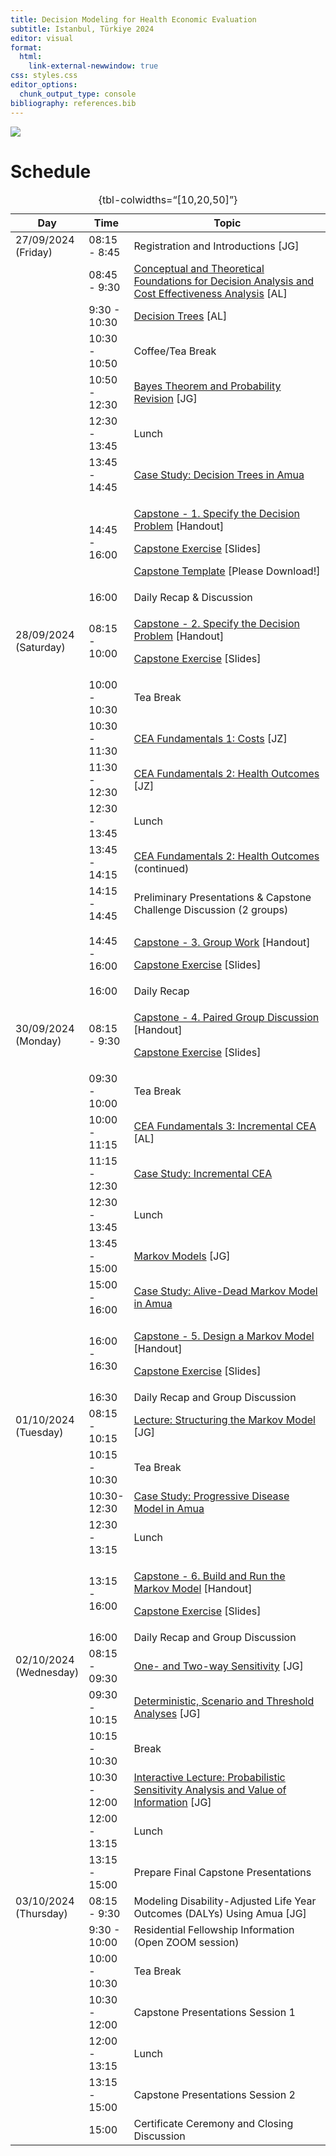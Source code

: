 ```yaml
---
title: Decision Modeling for Health Economic Evaluation
subtitle: Istanbul, Türkiye 2024
editor: visual
format: 
  html:
    link-external-newwindow: true
css: styles.css
editor_options: 
  chunk_output_type: console
bibliography: references.bib
---
```


![](composite-logo.png){fig-align="center"}

# Schedule

+------------------------+---------------+--------------------------------------------------------------------------------------------------------------------------------------------------------------+
| Day                    | Time          | Topic                                                                                                                                                        |
+========================+===============+==============================================================================================================================================================+
| 27/09/2024 (Friday)    | 08:15 - 8:45  | Registration and Introductions \[JG\]                                                                                                                        |
+------------------------+---------------+--------------------------------------------------------------------------------------------------------------------------------------------------------------+
|                        | 08:45 - 9:30  | [Conceptual and Theoretical Foundations for Decision Analysis and Cost Effectiveness Analysis](lectures/lec_1a.introduction-to-decision-analysis.qmd) \[AL\] |
+------------------------+---------------+--------------------------------------------------------------------------------------------------------------------------------------------------------------+
|                        | 9:30 - 10:30  | [Decision Trees](lectures/lec_2.decision-trees-and-probabilities.qmd) \[AL\]                                                                                 |
+------------------------+---------------+--------------------------------------------------------------------------------------------------------------------------------------------------------------+
|                        | 10:30 - 10:50 | Coffee/Tea Break                                                                                                                                             |
+------------------------+---------------+--------------------------------------------------------------------------------------------------------------------------------------------------------------+
|                        | 10:50 - 12:30 | [Bayes Theorem and Probability Revision](lectures/lec_3a.bayes-probrevision.qmd) \[JG\]                                                                      |
+------------------------+---------------+--------------------------------------------------------------------------------------------------------------------------------------------------------------+
|                        | 12:30 - 13:45 | Lunch                                                                                                                                                        |
+------------------------+---------------+--------------------------------------------------------------------------------------------------------------------------------------------------------------+
|                        | 13:45 - 14:45 | [Case Study: Decision Trees in Amua](case-studies/cs_decision-tree-amua.qmd)                                                                                 |
+------------------------+---------------+--------------------------------------------------------------------------------------------------------------------------------------------------------------+
|                        | 14:45 - 16:00 | [Capstone - 1. Specify the Decision Problem](capstone/01_specify-the-decision-problem.qmd) \[Handout\]                                                       |
|                        |               |                                                                                                                                                              |
|                        |               | [Capstone Exercise](capstone/capstone-exercises.qmd#/specify-the-decision-problem) \[Slides\]                                                                |
|                        |               |                                                                                                                                                              |
|                        |               | [Capstone Template](capstone/capstone-ppt-template.pptx) \[Please Download!\]                                                                                |
+------------------------+---------------+--------------------------------------------------------------------------------------------------------------------------------------------------------------+
|                        | 16:00         | Daily Recap & Discussion                                                                                                                                     |
+------------------------+---------------+--------------------------------------------------------------------------------------------------------------------------------------------------------------+
| 28/09/2024 (Saturday)  | 08:15 - 10:00 | [Capstone - 2. Specify the Decision Problem](capstone/02_decision-tree.qmd#/specify-the-decision-problem) \[Handout\]                                        |
|                        |               |                                                                                                                                                              |
|                        |               | [Capstone Exercise](capstone/capstone-exercises.qmd#/build-a-decision-tree) \[Slides\]                                                                       |
+------------------------+---------------+--------------------------------------------------------------------------------------------------------------------------------------------------------------+
|                        | 10:00 - 10:30 | Tea Break                                                                                                                                                    |
+------------------------+---------------+--------------------------------------------------------------------------------------------------------------------------------------------------------------+
|                        | 10:30 - 11:30 | [CEA Fundamentals 1: Costs](lectures/lec_5a.cea-fundamentals1.qmd) \[JZ\]                                                                                    |
+------------------------+---------------+--------------------------------------------------------------------------------------------------------------------------------------------------------------+
|                        | 11:30 - 12:30 | [CEA Fundamentals 2: Health Outcomes](lectures/lec_5b.cea-fundamentals2.qmd) \[JZ\]                                                                          |
+------------------------+---------------+--------------------------------------------------------------------------------------------------------------------------------------------------------------+
|                        | 12:30 - 13:45 | Lunch                                                                                                                                                        |
+------------------------+---------------+--------------------------------------------------------------------------------------------------------------------------------------------------------------+
|                        | 13:45 - 14:15 | [CEA Fundamentals 2: Health Outcomes](lectures/lec_5b.cea-fundamentals2.qmd) (continued)                                                                     |
+------------------------+---------------+--------------------------------------------------------------------------------------------------------------------------------------------------------------+
|                        | 14:15 - 14:45 | Preliminary Presentations & Capstone Challenge Discussion (2 groups)                                                                                         |
+------------------------+---------------+--------------------------------------------------------------------------------------------------------------------------------------------------------------+
|                        | 14:45 - 16:00 | [Capstone - 3. Group Work](capstone/03_group-work.qmd) \[Handout\]                                                                                           |
|                        |               |                                                                                                                                                              |
|                        |               | [Capstone Exercise](capstone/capstone-exercises.qmd#/group-work) \[Slides\]                                                                                  |
+------------------------+---------------+--------------------------------------------------------------------------------------------------------------------------------------------------------------+
|                        | 16:00         | Daily Recap                                                                                                                                                  |
+------------------------+---------------+--------------------------------------------------------------------------------------------------------------------------------------------------------------+
| 30/09/2024 (Monday)    | 08:15 - 9:30  | [Capstone - 4. Paired Group Discussion](capstone/04_paired-discussion.qmd) \[Handout\]                                                                       |
|                        |               |                                                                                                                                                              |
|                        |               | [Capstone Exercise](capstone/capstone-exercises.qmd#/paired-group-discussions) \[Slides\]                                                                    |
+------------------------+---------------+--------------------------------------------------------------------------------------------------------------------------------------------------------------+
|                        | 09:30 - 10:00 | Tea Break                                                                                                                                                    |
+------------------------+---------------+--------------------------------------------------------------------------------------------------------------------------------------------------------------+
|                        | 10:00 - 11:15 | [CEA Fundamentals 3: Incremental CEA](lectures/lec_6.ICERs.qmd) \[AL\]                                                                                       |
+------------------------+---------------+--------------------------------------------------------------------------------------------------------------------------------------------------------------+
|                        | 11:15 - 12:30 | [Case Study: Incremental CEA](case-studies/cs_icer.qmd)                                                                                                      |
+------------------------+---------------+--------------------------------------------------------------------------------------------------------------------------------------------------------------+
|                        | 12:30 - 13:45 | Lunch                                                                                                                                                        |
+------------------------+---------------+--------------------------------------------------------------------------------------------------------------------------------------------------------------+
|                        | 13:45 - 15:00 | [Markov Models](lectures/lec_7.MarkovModels1.qmd) \[JG\]                                                                                                     |
+------------------------+---------------+--------------------------------------------------------------------------------------------------------------------------------------------------------------+
|                        | 15:00 - 16:00 | [Case Study: Alive-Dead Markov Model in Amua](case-studies/cs_markov_alive-dead.qmd)                                                                         |
+------------------------+---------------+--------------------------------------------------------------------------------------------------------------------------------------------------------------+
|                        | 16:00 - 16:30 | [Capstone - 5. Design a Markov Model](capstone/05_design-markov.qmd) \[Handout\]                                                                             |
|                        |               |                                                                                                                                                              |
|                        |               | [Capstone Exercise](capstone/capstone-exercises.qmd#/design-a-markov-model) \[Slides\]                                                                       |
+------------------------+---------------+--------------------------------------------------------------------------------------------------------------------------------------------------------------+
|                        | 16:30         | Daily Recap and Group Discussion                                                                                                                             |
+------------------------+---------------+--------------------------------------------------------------------------------------------------------------------------------------------------------------+
| 01/10/2024 (Tuesday)   | 08:15 - 10:15 | [Lecture: Structuring the Markov Model](lectures/lec_structure.qmd) \[JG\]                                                                                   |
+------------------------+---------------+--------------------------------------------------------------------------------------------------------------------------------------------------------------+
|                        | 10:15 - 10:30 | Tea Break                                                                                                                                                    |
+------------------------+---------------+--------------------------------------------------------------------------------------------------------------------------------------------------------------+
|                        | 10:30- 12:30  | [Case Study: Progressive Disease Model in Amua](case-studies/cs_progressive-disease.qmd)                                                                     |
+------------------------+---------------+--------------------------------------------------------------------------------------------------------------------------------------------------------------+
|                        | 12:30 - 13:15 | Lunch                                                                                                                                                        |
+------------------------+---------------+--------------------------------------------------------------------------------------------------------------------------------------------------------------+
|                        | 13:15 - 16:00 | [Capstone - 6. Build and Run the Markov Model](capstone/06_build-markov.qmd) \[Handout\]                                                                     |
|                        |               |                                                                                                                                                              |
|                        |               | [Capstone Exercise](capstone/capstone-exercises.qmd#/build-and-run-the-markov-model) \[Slides\]                                                              |
+------------------------+---------------+--------------------------------------------------------------------------------------------------------------------------------------------------------------+
|                        | 16:00         | Daily Recap and Group Discussion                                                                                                                             |
+------------------------+---------------+--------------------------------------------------------------------------------------------------------------------------------------------------------------+
| 02/10/2024 (Wednesday) | 08:15 - 09:30 | [One- and Two-way Sensitivity](lectures/lec_sensitivity.qmd) \[JG\]                                                                                          |
+------------------------+---------------+--------------------------------------------------------------------------------------------------------------------------------------------------------------+
|                        | 09:30 - 10:15 | [Deterministic, Scenario and Threshold Analyses](lectures/lec_sensitivity.qmd) \[JG\]                                                                        |
+------------------------+---------------+--------------------------------------------------------------------------------------------------------------------------------------------------------------+
|                        | 10:15 - 10:30 | Break                                                                                                                                                        |
+------------------------+---------------+--------------------------------------------------------------------------------------------------------------------------------------------------------------+
|                        | 10:30 - 12:00 | [Interactive Lecture: Probabilistic Sensitivity Analysis and Value of Information](lectures/lec_psa.qmd) \[JG\]                                              |
+------------------------+---------------+--------------------------------------------------------------------------------------------------------------------------------------------------------------+
|                        | 12:00 - 13:15 | Lunch                                                                                                                                                        |
+------------------------+---------------+--------------------------------------------------------------------------------------------------------------------------------------------------------------+
|                        | 13:15 - 15:00 | Prepare Final Capstone Presentations                                                                                                                         |
+------------------------+---------------+--------------------------------------------------------------------------------------------------------------------------------------------------------------+
| 03/10/2024 (Thursday)  | 08:15 - 9:30  | Modeling Disability-Adjusted Life Year Outcomes (DALYs) Using Amua \[JG\]                                                                                    |
+------------------------+---------------+--------------------------------------------------------------------------------------------------------------------------------------------------------------+
|                        | 9:30 - 10:00  | Residential Fellowship Information (Open ZOOM session)                                                                                                       |
+------------------------+---------------+--------------------------------------------------------------------------------------------------------------------------------------------------------------+
|                        | 10:00 - 10:30 | Tea Break                                                                                                                                                    |
+------------------------+---------------+--------------------------------------------------------------------------------------------------------------------------------------------------------------+
|                        | 10:30 - 12:00 | Capstone Presentations Session 1                                                                                                                             |
+------------------------+---------------+--------------------------------------------------------------------------------------------------------------------------------------------------------------+
|                        | 12:00 - 13:15 | Lunch                                                                                                                                                        |
+------------------------+---------------+--------------------------------------------------------------------------------------------------------------------------------------------------------------+
|                        | 13:15 - 15:00 | Capstone Presentations Session 2                                                                                                                             |
+------------------------+---------------+--------------------------------------------------------------------------------------------------------------------------------------------------------------+
|                        | 15:00         | Certificate Ceremony and Closing Discussion                                                                                                                  |
+------------------------+---------------+--------------------------------------------------------------------------------------------------------------------------------------------------------------+

: {tbl-colwidths="\[10,20,50\]"}
